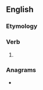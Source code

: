 ==English==

===Etymology===
{{suffix|en|despise|est}}

===Verb===
{{head|en|verb form}}

# {{en-archaic second-person singular of|despise}}

===Anagrams===
* {{anagrams|en|a=deeipssst|sidesteps}}